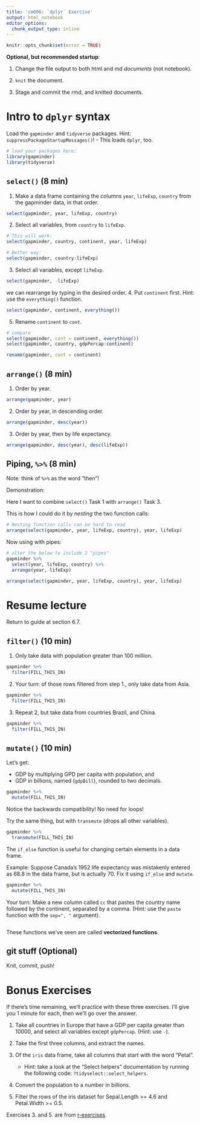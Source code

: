 ```yaml
---
title: 'cm006: `dplyr` Exercise'
output: html_notebook
editor_options: 
  chunk_output_type: inline
---
```

<!---The following chunk allows errors when knitting--->

```r
knitr::opts_chunk$set(error = TRUE)
```

**Optional, but recommended startup**:

1. Change the file output to both html and md _documents_ (not notebook).

2. `knit` the document. 

3. Stage and commit the rmd, and knitted documents.

# Intro to `dplyr` syntax

Load the `gapminder` and `tidyverse` packages. Hint: `suppressPackageStartupMessages()`!
    - This loads `dplyr`, too.
    
```r
# load your packages here:
library(gapminder)
library(tidyverse)
```
    

## `select()` (8 min)

1. Make a data frame containing the columns `year`, `lifeExp`, `country` from the gapminder data, in that order.

```r
select(gapminder, year, lifeExp, country)
```


2. Select all variables, from `country` to `lifeExp`.

```r
# This will work:
select(gapminder, country, continent, year, lifeExp)

# Better way:
select(gapminder, country:lifeExp)
```


3. Select all variables, except `lifeExp`.

```r
select(gapminder, -lifeExp)
```
we can rearrange by typing in the desired order.
4. Put `continent` first. Hint: use the `everything()` function.

```r
select(gapminder, continent, everything())
```


5. Rename `continent` to `cont`.

```r
# compare
select(gapminder, cont = continent, everything())
select(gapminder, country, gdpPercap:continent)

rename(gapminder, cont = continent)
```


## `arrange()` (8 min)

1. Order by year.

```r
arrange(gapminder, year)
```

2. Order by year, in descending order.

```r
arrange(gapminder, desc(year))
```

3. Order by year, then by life expectancy.

```r
arrange(gapminder, desc(year), desc(lifeExp))
```

## Piping, `%>%` (8 min)

Note: think of `%>%` as the word "then"!

Demonstration:

Here I want to combine `select()` Task 1 with `arrange()` Task 3.

This is how I could do it by *nesting* the two function calls:

```r
# Nesting function calls can be hard to read
arrange(select(gapminder, year, lifeExp, country), year, lifeExp)
```

Now using with pipes:

```r
# alter the below to include 2 "pipes"
gapminder %>% 
  select(year, lifeExp, country) %>%
  arrange(year, lifeExp)

arrange(select(gapminder, year, lifeExp, country), year, lifeExp)
```

# Resume lecture 

Return to guide at section 6.7.

## `filter()` (10 min)

1. Only take data with population greater than 100 million.

```r
gapminder %>%
  filter(FILL_THIS_IN)
```

2. Your turn: of those rows filtered from step 1., only take data from Asia.

```r
gapminder %>%
  filter(FILL_THIS_IN)
```

3. Repeat 2, but take data from countries Brazil, and China. 

```r
gapminder %>%
  filter(FILL_THIS_IN)
```

## `mutate()` (10 min)

Let's get: 

- GDP by multiplying GPD per capita with population, and
- GDP in billions, named (`gdpBill`), rounded to two decimals.

```r
gapminder %>%
  mutate(FILL_THIS_IN)
```

Notice the backwards compatibility! No need for loops!

Try the same thing, but with `transmute` (drops all other variables). 

```r
gapminder %>%
  transmute(FILL_THIS_IN)
```

The `if_else` function is useful for changing certain elements in a data frame.

Example: Suppose Canada's 1952 life expectancy was mistakenly entered as 68.8 in the data frame, but is actually 70. Fix it using `if_else` and `mutate`. 

```r
gapminder %>%
  mutate(FILL_THIS_IN)
```

Your turn: Make a new column called `cc` that pastes the country name followed by the continent, separated by a comma. (Hint: use the `paste` function with the `sep=", "` argument).

```r
```

These functions we've seen are called __vectorized functions__.

## git stuff (Optional)

Knit, commit, push!

# Bonus Exercises

If there's time remaining, we'll practice with these three exercises. I'll give you 1 minute for each, then we'll go over the answer.

1. Take all countries in Europe that have a GDP per capita greater than 10000, and select all variables except `gdpPercap`. (Hint: use `-`).

2. Take the first three columns, and extract the names.

3. Of the `iris` data frame, take all columns that start with the word "Petal". 
    - Hint: take a look at the "Select helpers" documentation by running the following code: `?tidyselect::select_helpers`.
    
4. Convert the population to a number in billions.

5. Filter the rows of the iris dataset for Sepal.Length >= 4.6 and Petal.Width >= 0.5.

Exercises 3. and 5. are from [r-exercises](https://www.r-exercises.com/2017/10/19/dplyr-basic-functions-exercises/).
